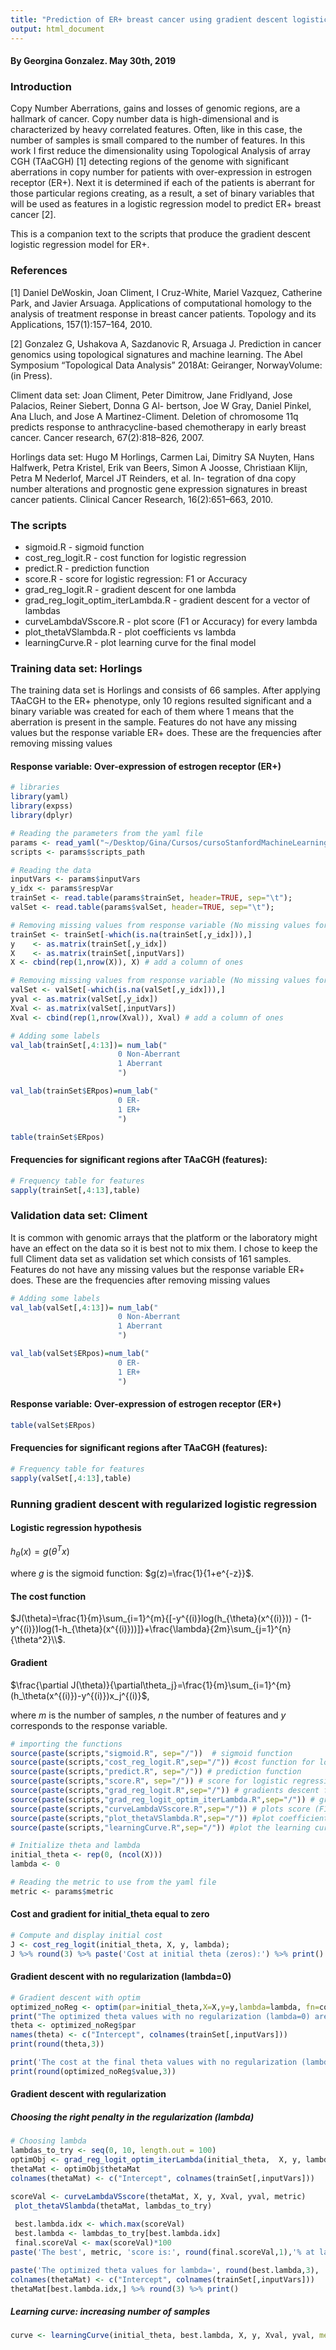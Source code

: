 ```yaml
---
title: "Prediction of ER+ breast cancer using gradient descent logistic regression"
output: html_document
---
```

#### By Georgina Gonzalez. May 30th, 2019

### Introduction

Copy Number Aberrations, gains and losses of genomic regions, are a hallmark of cancer. Copy number data is high-dimensional and is characterized by heavy correlated features. Often, like in this case, the number of samples is small compared to the number of features. In this work I first reduce the dimensionality using Topological Analysis of array CGH (TAaCGH) [1] detecting regions of the genome with significant aberrations in copy number for patients with over-expression in estrogen receptor (ER+). Next it is determined if each of the patients is aberrant for those particular regions creating, as a result, a set of binary variables that will be used as features in a logistic regression model to predict ER+ breast cancer [2].

This is a companion text to the scripts that produce the gradient descent logistic regression model for ER+.

### References

[1] Daniel DeWoskin, Joan Climent, I Cruz-White, Mariel Vazquez, Catherine Park, and Javier Arsuaga. Applications of computational homology to the analysis of treatment response in breast cancer patients. Topology and its Applications, 157(1):157–164, 2010.

[2] Gonzalez G, Ushakova A, Sazdanovic R, Arsuaga J. Prediction in cancer genomics using topological signatures and machine learning. The Abel Symposium “Topological Data Analysis” 2018At: Geiranger, NorwayVolume: (in Press).

Climent data set: Joan Climent, Peter Dimitrow, Jane Fridlyand, Jose Palacios, Reiner Siebert, Donna G Al- bertson, Joe W Gray, Daniel Pinkel, Ana Lluch, and Jose A Martinez-Climent. Deletion of chromosome 11q predicts response to anthracycline-based chemotherapy in early breast cancer. Cancer research, 67(2):818–826, 2007.

Horlings data set: Hugo M Horlings, Carmen Lai, Dimitry SA Nuyten, Hans Halfwerk, Petra Kristel, Erik van Beers, Simon A Joosse, Christiaan Klijn, Petra M Nederlof, Marcel JT Reinders, et al. In- tegration of dna copy number alterations and prognostic gene expression signatures in breast cancer patients. Clinical Cancer Research, 16(2):651–663, 2010.

### The scripts
- sigmoid.R  - sigmoid function
- cost_reg_logit.R  - cost function for logistic regression
- predict.R   - prediction function
- score.R   - score for logistic regression: F1 or Accuracy
- grad_reg_logit.R   - gradient descent for one lambda
- grad_reg_logit_optim_iterLambda.R   - gradient descent for a vector of lambdas
- curveLambdaVSscore.R   - plot score (F1 or Accuracy) for every lambda
- plot_thetaVSlambda.R   - plot coefficients vs lambda
- learningCurve.R   - plot learning curve for the final model

### Training data set: Horlings

The training data set is Horlings and consists of 66 samples. After applying TAaCGH to the ER+ phenotype, only 10 regions resulted significant and a binary variable was created for each of them where 1 means that the aberration is present in the sample. Features do not have any missing values but the response variable ER+ does. These are the frequencies after removing missing values

#### Response variable: Over-expression of estrogen receptor (ER+)

```r
# libraries
library(yaml)
library(expss)
library(dplyr)

# Reading the parameters from the yaml file
params <- read_yaml("~/Desktop/Gina/Cursos/cursoStanfordMachineLearning2018/wk3_Logistic_Regression/grad_logitR_codeR/gradDesc_logit_optim/regularization.yaml")
scripts <- params$scripts_path

# Reading the data
inputVars <- params$inputVars
y_idx <- params$respVar
trainSet <- read.table(params$trainSet, header=TRUE, sep="\t");
valSet <- read.table(params$valSet, header=TRUE, sep="\t");

# Removing missing values from response variable (No missing values for features)
trainSet <- trainSet[-which(is.na(trainSet[,y_idx])),]
y    <- as.matrix(trainSet[,y_idx])
X    <- as.matrix(trainSet[,inputVars])
X <- cbind(rep(1,nrow(X)), X) # add a column of ones

# Removing missing values from response variable (No missing values for features)
valSet <- valSet[-which(is.na(valSet[,y_idx])),]
yval <- as.matrix(valSet[,y_idx])
Xval <- as.matrix(valSet[,inputVars])
Xval <- cbind(rep(1,nrow(Xval)), Xval) # add a column of ones

# Adding some labels
val_lab(trainSet[,4:13])= num_lab("
                        0 Non-Aberrant    
                        1 Aberrant    
                        ")

val_lab(trainSet$ERpos)=num_lab("
                        0 ER-    
                        1 ER+    
                        ")
```

```r
table(trainSet$ERpos)
```
#### Frequencies for significant regions after TAaCGH (features):

```r
# Frequency table for features
sapply(trainSet[,4:13],table)
```
### Validation data set: Climent

It is common with genomic arrays that the platform or the laboratory might have an effect on the data so it is best not to mix them. I chose to keep the full Climent data set as validation set which consists of 161 samples. Features do not have any missing values but the response variable ER+ does. These are the frequencies after removing missing values

``` r
# Adding some labels
val_lab(valSet[,4:13])= num_lab("
                        0 Non-Aberrant    
                        1 Aberrant    
                        ")

val_lab(valSet$ERpos)=num_lab("
                        0 ER-    
                        1 ER+    
                        ")
```
#### Response variable: Over-expression of estrogen receptor (ER+)

```r
table(valSet$ERpos)
```
#### Frequencies for significant regions after TAaCGH (features):

```r
# Frequency table for features
sapply(valSet[,4:13],table)
```

### Running gradient descent with regularized logistic regression

#### Logistic regression hypothesis
$h_\theta(x)=g(\theta^Tx)$ 

where $g$ is the sigmoid function: $g(z)=\frac{1}{1+e^{-z}}$.

#### The cost function
$J(\theta)=\frac{1}{m}\sum_{i=1}^{m}{[-y^{(i)}log(h_{\theta}(x^{(i)})) - (1-y^{(i)})log(1-h_{\theta}(x^{(i)}))]}+\frac{\lambda}{2m}\sum_{j=1}^{n}{\theta^2}\\$.

#### Gradient
$\frac{\partial J(\theta)}{\partial\theta_j}=\frac{1}{m}\sum_{i=1}^{m}(h_\theta(x^{(i)})-y^{(i)})x_j^{(i)}$,

where $m$ is the number of samples, $n$ the number of features and $y$ corresponds to the response variable.

```r

# importing the functions
source(paste(scripts,"sigmoid.R", sep="/"))  # sigmoid function
source(paste(scripts,"cost_reg_logit.R",sep="/")) #cost function for logistic regression
source(paste(scripts,"predict.R", sep="/")) # prediction function
source(paste(scripts,"score.R", sep="/")) # score for logistic regression: F1 or Accuracy
source(paste(scripts,"grad_reg_logit.R",sep="/")) # gradients descent for one lambda
source(paste(scripts,"grad_reg_logit_optim_iterLambda.R",sep="/")) # gradient descent for vector of lambda
source(paste(scripts,"curveLambdaVSscore.R",sep="/")) # plots score (F1 or Accuracy) for every lambda
source(paste(scripts,"plot_thetaVSlambda.R",sep="/")) #plot coefficients vs lambda
source(paste(scripts,"learningCurve.R",sep="/")) #plot the learning curve for the final model
```

 
```r
# Initialize theta and lambda
initial_theta <- rep(0, (ncol(X)))
lambda <- 0

# Reading the metric to use from the yaml file
metric <- params$metric
```

#### Cost and gradient for initial_theta equal to zero
```r
# Compute and display initial cost
J <- cost_reg_logit(initial_theta, X, y, lambda);
J %>% round(3) %>% paste('Cost at initial theta (zeros):') %>% print()
```
#### Gradient descent with no regularization (lambda=0)
```r
# Gradient descent with optim
optimized_noReg <- optim(par=initial_theta,X=X,y=y,lambda=lambda, fn=cost_reg_logit,gr=grad_reg_logit)
print("The optimized theta values with no regularization (lambda=0) are: ")
theta <- optimized_noReg$par
names(theta) <- c("Intercept", colnames(trainSet[,inputVars]))
print(round(theta,3))

print('The cost at the final theta values with no regularization (lambda=0) is: ')
print(round(optimized_noReg$value,3))
```
#### Gradient descent with regularization

##### Choosing the right penalty in the regularization (lambda)
```r
# Choosing lambda
lambdas_to_try <- seq(0, 10, length.out = 100)
optimObj <- grad_reg_logit_optim_iterLambda(initial_theta,  X, y, lambdas_to_try, metric="F1")
thetaMat <- optimObj$thetaMat
colnames(thetaMat) <- c("Intercept", colnames(trainSet[,inputVars]))

scoreVal <- curveLambdaVSscore(thetaMat, X, y, Xval, yval, metric)
 plot_thetaVSlambda(thetaMat, lambdas_to_try)
 
 best.lambda.idx <- which.max(scoreVal)
 best.lambda <- lambdas_to_try[best.lambda.idx]
 final.scoreVal <- max(scoreVal)*100
paste('The best', metric, 'score is:', round(final.scoreVal,1),'% at lambda=', round(best.lambda,3)) %>% print()

paste('The optimized theta values for lambda=', round(best.lambda,3), 'are:')
colnames(thetaMat) <- c("Intercept", colnames(trainSet[,inputVars]))
thetaMat[best.lambda.idx,] %>% round(3) %>% print()
```
##### Learning curve: increasing number of samples
```r
curve <- learningCurve(initial_theta, best.lambda, X, y, Xval, yval, metric="F1")
```
